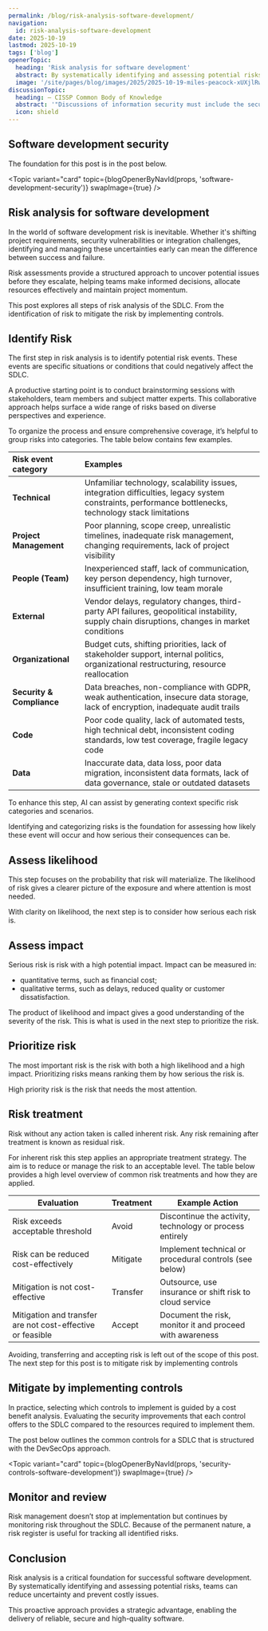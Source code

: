 ```yaml
---
permalink: /blog/risk-analysis-software-development/
navigation:
  id: risk-analysis-software-development
date: 2025-10-19
lastmod: 2025-10-19
tags: ['blog']
openerTopic:
  heading: 'Risk analysis for software development'
  abstract: By systematically identifying and assessing potential risks, teams can reduce uncertainty and prevent costly issues.
  image: '/site/pages/blog/images/2025/2025-10-19-miles-peacock-xUXjlRw9Tm8-unsplash.jpg'
discussionTopic:
  heading: – CISSP Common Body of Knowledge
  abstract: '"Discussions of information security must include the security of the software powering those information systems"'
  icon: shield
---
```



## Software development security

The foundation for this post is in the post below.

<Topic variant="card" topic={blogOpenerByNavId(props, 'software-development-security')} swapImage={true} />

## Risk analysis for software development

In the world of software development risk is inevitable. Whether it's shifting
project requirements, security vulnerabilities or integration challenges,
identifying and managing these uncertainties early can mean the difference
between success and failure.

Risk assessments provide a structured approach to uncover potential issues
before they escalate, helping teams make informed decisions, allocate resources
effectively and maintain project momentum.

This post explores all steps of risk analysis of the SDLC. From the
identification of risk to mitigate the risk by implementing controls.

## Identify Risk

The first step in risk analysis is to identify potential risk events. These
events are specific situations or conditions that could negatively affect the
SDLC.

A productive starting point is to conduct brainstorming sessions with
stakeholders, team members and subject matter experts. This collaborative
approach helps surface a wide range of risks based on diverse perspectives and
experience.

To organize the process and ensure comprehensive coverage, it’s helpful to group
risks into categories. The table below contains few examples.

| Risk event category       | Examples                                                                                                                                              |
| :------------------------ | :---------------------------------------------------------------------------------------------------------------------------------------------------- |
| **Technical**             | Unfamiliar technology, scalability issues, integration difficulties, legacy system constraints, performance bottlenecks, technology stack limitations |
| **Project Management**    | Poor planning, scope creep, unrealistic timelines, inadequate risk management, changing requirements, lack of project visibility                      |
| **People (Team)**         | Inexperienced staff, lack of communication, key person dependency, high turnover, insufficient training, low team morale                              |
| **External**              | Vendor delays, regulatory changes, third-party API failures, geopolitical instability, supply chain disruptions, changes in market conditions         |
| **Organizational**        | Budget cuts, shifting priorities, lack of stakeholder support, internal politics, organizational restructuring, resource reallocation                 |
| **Security & Compliance** | Data breaches, non-compliance with GDPR, weak authentication, insecure data storage, lack of encryption, inadequate audit trails                      |
| **Code**                  | Poor code quality, lack of automated tests, high technical debt, inconsistent coding standards, low test coverage, fragile legacy code                |
| **Data**                  | Inaccurate data, data loss, poor data migration, inconsistent data formats, lack of data governance, stale or outdated datasets                       |

To enhance this step, AI can assist by generating context specific risk
categories and scenarios.

Identifying and categorizing risks is the foundation for assessing how likely
these event will occur and how serious their consequences can be.

## Assess likelihood

This step focuses on the probability that risk will materialize. The likelihood
of risk gives a clearer picture of the exposure and where attention is most
needed.

With clarity on likelihood, the next step is to consider how serious each risk
is.

## Assess impact

Serious risk is risk with a high potential impact. Impact can be measured in:

- quantitative terms, such as financial cost;
- qualitative terms, such as delays, reduced quality or customer dissatisfaction.

The product of likelihood and impact gives a good understanding of the severity
of the risk. This is what is used in the next step to prioritize the risk.

## Prioritize risk

The most important risk is the risk with both a high likelihood and a high
impact. Prioritizing risks means ranking them by how serious the risk is.

High priority risk is the risk that needs the most attention.

## Risk treatment

Risk without any action taken is called inherent risk. Any risk remaining after
treatment is known as residual risk.

For inherent risk this step applies an appropriate treatment strategy. The aim
is to reduce or manage the risk to an acceptable level. The table below provides
a high level overview of common risk treatments and how they are applied.

| Evaluation                                                 | Treatment | Example Action                                            |
| ---------------------------------------------------------- | --------- | --------------------------------------------------------- |
| Risk exceeds acceptable threshold                          | Avoid     | Discontinue the activity, technology or process entirely |
| Risk can be reduced cost-effectively                       | Mitigate  | Implement technical or procedural controls (see below)    |
| Mitigation is not cost-effective                           | Transfer  | Outsource, use insurance or shift risk to cloud service  |
| Mitigation and transfer are not cost-effective or feasible | Accept    | Document the risk, monitor it and proceed with awareness |

Avoiding, transferring and accepting risk is left out of the scope of this post.
The next step for this post is to mitigate risk by implementing controls

## Mitigate by implementing controls

In practice, selecting which controls to implement is guided by a cost benefit
analysis. Evaluating the security improvements that each control offers to the
SDLC compared to the resources required to implement them.

The post below outlines the common controls for a SDLC that is structured with
the DevSecOps approach.

<Topic variant="card" topic={blogOpenerByNavId(props, 'security-controls-software-development')} swapImage={true} />

## Monitor and review

Risk management doesn’t stop at implementation but continues by monitoring risk
throughout the SDLC. Because of the permanent nature, a risk register is useful
for tracking all identified risks.

## Conclusion

Risk analysis is a critical foundation for successful software development. By
systematically identifying and assessing potential risks, teams can reduce
uncertainty and prevent costly issues.

This proactive approach provides a strategic advantage, enabling the delivery of
reliable, secure and high-quality software.
